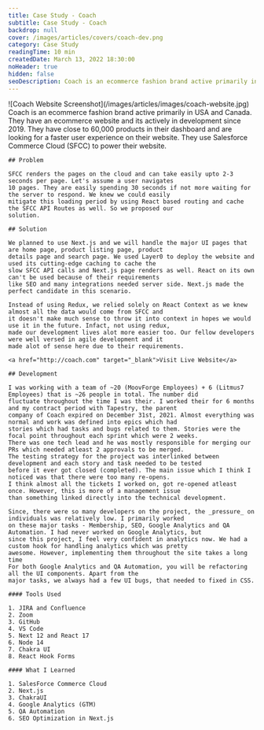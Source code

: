 ```yaml
---
title: Case Study - Coach
subtitle: Case Study - Coach
backdrop: null
cover: /images/articles/covers/coach-dev.png
category: Case Study
readingTime: 10 min
createdDate: March 13, 2022 18:30:00
noHeader: true
hidden: false
seoDescription: Coach is an ecommerce fashion brand active primarily in USA and Canada. They have an ecommerce website and its actively in development since 2019. They have close to 60,000 products in their dashboard and are looking for a faster user experience on their website. They use Salesforce Commerce Cloud (SFCC) to power their website.
---
```


<div className="row">
  <div className="col-md-5">![Coach Website Screenshot](/images/articles/images/coach-website.jpg)</div>
  <div className="col-md-7">
    Coach is an ecommerce fashion brand active primarily in USA and Canada. They have an ecommerce website and its
    actively in development since 2019. They have close to 60,000 products in their dashboard and are looking for a
    faster user experience on their website. They use Salesforce Commerce Cloud (SFCC) to power their website.

    ## Problem

    SFCC renders the pages on the cloud and can take easily upto 2-3 seconds per page. Let's assume a user navigates
    10 pages. They are easily spending 30 seconds if not more waiting for the server to respond. We knew we could easily
    mitigate this loading period by using React based routing and cache the SFCC API Routes as well. So we proposed our
    solution.

    ## Solution

    We planned to use Next.js and we will handle the major UI pages that are home page, product listing page, product
    details page and search page. We used Layer0 to deploy the website and used its cutting-edge caching to cache the
    slow SFCC API calls and Next.js page renders as well. React on its own can't be used because of their requirements
    like SEO and many integrations needed server side. Next.js made the perfect candidate in this scenario.

    Instead of using Redux, we relied solely on React Context as we knew almost all the data would come from SFCC and
    it doesn't make much sense to throw it into context in hopes we would use it in the future. Infact, not using redux,
    made our development lives alot more easier too. Our fellow developers were well versed in agile development and it
    made alot of sense here due to their requirements.

    <a href="http://coach.com" target="_blank">Visit Live Website</a>

    ## Development

    I was working with a team of ~20 (MoovForge Employees) + 6 (Litmus7 Employees) that is ~26 people in total. The number did
    fluctuate throughout the time I was their. I worked their for 6 months and my contract period with Tapestry, the parent
    company of Coach expired on December 31st, 2021. Almost everything was normal and work was defined into epics which had
    stories which had tasks and bugs related to them. Stories were the focal point throughout each sprint which were 2 weeks.
    There was one tech lead and he was mostly responsible for merging our PRs which needed atleast 2 approvals to be merged.
    The testing strategy for the project was interlinked between development and each story and task needed to be tested
    before it ever got closed (completed). The main issue which I think I noticed was that there were too many re-opens.
    I think almost all the tickets I worked on, got re-opened atleast once. However, this is more of a management issue
    than something linked directly into the technical development.

    Since, there were so many developers on the project, the _pressure_ on individuals was relatively low. I primarily worked
    on these major tasks - Membership, SEO, Google Analytics and QA Automation. I had never worked on Google Analytics, but
    since this project, I feel very confident in analytics now. We had a custom hook for handling analytics which was pretty
    awesome. However, implementing them throughout the site takes a long time
    For both Google Analytics and QA Automation, you will be refactoring all the UI components. Apart from the
    major tasks, we always had a few UI bugs, that needed to fixed in CSS.

    #### Tools Used

    1. JIRA and Confluence
    2. Zoom
    3. GitHub
    4. VS Code
    5. Next 12 and React 17
    6. Node 14
    7. Chakra UI
    8. React Hook Forms

    #### What I Learned

    1. SalesForce Commerce Cloud
    2. Next.js
    3. ChakraUI
    4. Google Analytics (GTM)
    5. QA Automation
    6. SEO Optimization in Next.js

  </div>
</div>
